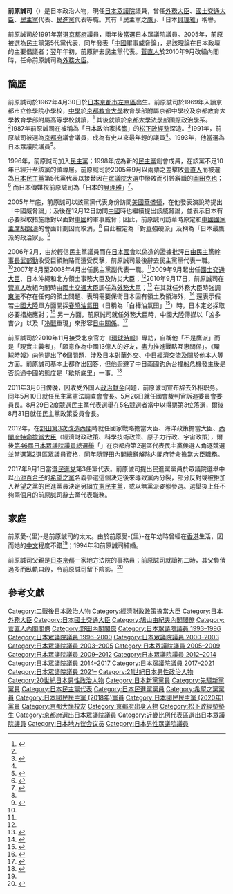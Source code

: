 {{noteTA
|1=zh-cn:布莱尔;zh-hk:貝理雅;zh-tw:布萊爾
}}
{{Infobox_Officeholder
| name = 前原誠司
| image = Minister Maehara Seiji.jpg
| office = {{JPN}}第18任[[內閣府特命擔當大臣（經濟財政政策擔當）|內閣府特命擔當大臣<br />（經濟財政政策）]]
| term_start = 2012年10月1日
| term_end = 2012年12月26日
| primeminister=[[野田佳彦|野田佳彦]]
| predecessor ={{link-ja|古川元久|古川元久}}
| successor = [[甘利明|甘利明]]
| office1 = {{JPN}}第20任{{link-ja|內閣府特命擔當大臣（科學技術政策擔當）|内閣府特命担当大臣（科学技術政策担当）|內閣府特命擔當大臣<br>（科技政策）}}<br/>第2任{{link-ja|內閣府特命擔當大臣（宇宙政策擔當）|内閣府特命担当大臣（宇宙政策担当）|內閣府特命擔當大臣（宇宙政策）}}
| term_start1 = 2012年10月1日
| term_end1 = 2012年12月26日
| primeminister1=[[野田佳彦|野田佳彦]]
| predecessor1 ={{link-ja|古川元久|古川元久}}
| successor1 = [[山本一太|山本一太]]
| office2= {{JPN}}第9任{{link-ja|國家戰略擔當大臣|国家戦略担当大臣}}
| term_start2= 2012年10月1日
| term_end2= 2012年12月26日
| primeminister2= [[野田佳彦|野田佳彦]]
| predecessor2= {{link-ja|古川元久|古川元久}}
| successor2 = 職位廢除
| office3 = {{JPN}}第2任[[內閣府特命擔當大臣（原子能行政擔當）|內閣府特命擔當大臣<br>（原子能行政）]]
| term_start3 = 2012年10月1日
| term_end3 = 2012年12月26日
| primeminister3=[[野田佳彦|野田佳彦]]
| predecessor3 =[[細野豪志|細野豪志]]
| successor3 = 職位廢除
| office4 = {{JPN}}第145任[[外務大臣_(日本)|外務大臣]]
| term_start4 = 2010年9月17日
| term_end4 = 2011年3月6日
| primeminister4=[[菅直人|菅直人]]
| predecessor4 =[[岡田克也|岡田克也]] 
| successor4 = [[枝野幸男|枝野幸男]]（代）
| office5 = {{JPN}}第12、13任[[國土交通大臣|國土交通大臣]]
| term_start5 = 2009年9月16日
| term_end5 = 2010年9月17日
| primeminister5=[[鳩山由紀夫|鳩山由紀夫]]<br/>[[菅直人|菅直人]]
| predecessor5 = {{link-ja|金子一義|金子一義}}
| successor5 = [[馬淵澄夫|馬淵澄夫]]
| office6 = {{JPN}}第14、15任[[內閣府特命擔當大臣（沖繩及北方對策擔當）|內閣府特命擔當大臣<br>（沖繩北方對策）]]
| term_start6 = 2009年9月16日
| term_end6 = 2010年9月17日
| primeminister6=[[鳩山由紀夫|鳩山由紀夫]]<br/>[[菅直人|菅直人]]
| predecessor6 = [[林幹雄|林幹雄]]
| successor6 = [[馬淵澄夫|馬淵澄夫]]
| office7 = {{JPN}}第15任{{link-ja|內閣府特命擔當大臣（防災擔當）|内閣府特命担当大臣（防災担当）|內閣府特命擔當大臣（防災）}}
| term_start7 = 2009年9月16日
| term_end7 = 2010年1月12日
| primeminister7=[[鳩山由紀夫|鳩山由紀夫]]
| predecessor7 = [[林幹雄|林幹雄]]
| successor7 = {{link-ja|中井洽|中井洽}}
| office8 = 第3任[[民進黨_(日本)|民進黨]]代表
| term_start8 = 2017年9月1日
| term_end8 = 2017年10月30日
| predecessor8 = [[蓮舫|蓮舫]]
| successor8 = [[大塚耕平|大塚耕平]]
| office9 = 第5任[[民主黨_(1998年)|民主黨]]代表
| term_start9 = 2005年
| term_end9 = 2006年
| predecessor9 = [[岡田克也|岡田克也]]
| successor9 = [[小澤一郎|小澤一郎]]
| office10        = {{JPN}}[[眾議院_(日本)|眾議院]]議員
| term_start10    = 1993年7月18日
| term_end10     = 
|predecessor10   ={{link-ja|奥田幹生|奥田幹生}}
|successor10     =
|constituency10  = {{Plainlist|
* {{link-ja|京都府第1區 (中選舉區)|京都府第1区 (中選挙区)|京都府第1區}}（1993-1996）
* [[比例近畿區|比例近畿區]]（1996-2000）
* [[京都府第2區|京都府第2區]]（2000年至今）}}
| office11        = {{flagicon|Kyoto}}[[京都府|京都府]]議會議員
| term_start11    = 1991年
| term_end11     = 1993年
|constituency11  = [[左京区|左京区]]選區
| spouse = 前原愛里
| birth_date = {{birth date and age|1962|4|30}}
| birth_place = {{JPN}}[[京都府|京都府]][[京都市|京都市]][[左京區|左京區]]
| party = （[[日本新党|日本新党]]→）<br>（民主之風→）<br>（[[先驅新党|先驅新党]]→）<br>（[[民主党_(日本1996年)|旧民主党]]→）<br>（[[民主党_(1998年)|民主党]]→）<br>（[[民進党_(日本)|民進党]]→）<br>（[[無黨籍|無黨籍]]→）<br>（[[希望之黨|希望之黨]]→）<br>（[[国民民主党_(日本2018年)|国民民主党]]→）<br/>[[國民民主黨_(日本2020年)|国民民主党]]
| alma_mater = [[京都大學|京都大學]]法学部
| religion =
| website  = [https://web.archive.org/web/20090402100939/http://www.maehara21.com/index.php 官方網站]
}}
{{japanese
|japanese=前原 誠司
|kana=まえはら せいじ
|romaji=Maehara Seiji}}

'''前原誠司'''（{{bd|1962年|4月30日|catIdx=Maehara Seiji}}）是日本政治人物，現任[[众议院_(日本)|日本眾議院]]議員，曾任[[外務大臣_(日本)|外務大臣]]、[[國土交通大臣|國土交通大臣]]、[[民主党_(日本1998年)|民主黨]]代表、[[民进党_(日本)|民進黨]]代表等職。其有「民主黨之[[鷹派|鷹]]」、「日本[[托尼·布莱尔|貝理雅]]」稱譽。

前原誠司於1991年當選[[京都府|京都府]]議員，兩年後當選日本眾議院議員。2005年，前原被選為民主黨第5代黨代表，同年發表「[[中國|中國]]軍事威脅論」，是該理論在日本政壇的主要倡議者；翌年年初，前原辭去民主黨代表。[[菅直人|菅直人]]於2010年9月改組內閣時，任命前原誠司為[[外務大臣_(日本)|外務大臣]]。

==簡歷==
前原誠司於1962年4月30日於[[日本|日本]][[京都市|京都市]][[左京區|左京區]]出生。前原誠司於1969年入讀京都市立修學院小學校，[[中學|中學]]於[[京都教育大學|京都教育大學]]教育學部附屬京都中學校及京都教育大學教育學部附屬高等學校就讀，<ref name="BIO">{{cite web|url=http://www.maehara21.com/profile/index.php|title=前原誠司プロフィール|accessdate=2010年9月23日|publisher=前原誠司官方網頁|archive-date=2020年10月31日|archive-url=https://web.archive.org/web/20201031072256/https://www.maehara21.com/profile/index.php|dead-url=no}}{{ja}}</ref> 其後就讀於[[京都大學|京都大學]][[法学院|法學部]][[國際關係學|國際政治學]]系。<ref name="LAN" />1987年前原誠司在被稱為「日本政治家搖籃」的[[松下政經塾|松下政經塾]]深造。<ref>{{cite news|title=前原誠司通外交有辯才|date=2010年9月18日|publisher=[[星島日報|星島日報]]}}{{zh-hant}}</ref>1991年，前原誠司被選為[[京都府|京都府]]議會議員，成為有史以來最年輕的議員<ref name="LAN" />。1993年，他當選為[[日本眾議院|日本眾議院]]議員<ref>{{cite news|title=外長是只“鷹” 財相口才佳|date=2010年9月18日|publisher=[[新民晚報|新民晚報]]}}{{zh-hant}}</ref>。

1996年，前原誠司加入[[民主黨_(1996年)|民主黨]]；1998年成為新的[[民主党_(日本1998年)|民主黨]]創會成員，在該黨不足10年已經升至該黨的領導層。前原誠司於2005年9月以兩票之差擊敗[[菅直人|菅直人]]而被選為[[民主党_(日本1998年)|日本民主黨]]第5代黨代表以接替因在[[第44屆日本眾議院議員總選舉|眾議院大選]]中慘敗而引咎辭職的[[岡田克也|岡田克也]]；<ref name="ER">{{cite news|title=前原誠司：“民主黨之鷹”執掌日本外交|date=2010年9月21日|publisher=[[21世紀經濟報道|21世紀經濟報道]]}}{{zh-hant}}</ref> 而日本傳媒視前原誠司為「日本的[[貝理雅|貝理雅]]」<ref>{{cite news|title=日新內閣 重用鷹派外相|date=2010年9月18日|publisher=[[台灣蘋果日報|台灣蘋果日報]]}}{{zh-hant}}</ref>。

2005年年底，前原誠司以該黨黨代表身份訪問[[美國|美國]][[华盛顿哥伦比亚特区|華盛頓]]，在他發表演說時提出「中國威脅論」；及後在12月12日訪問[[中國|中國]]時也繼續提出該威脅論，並表示日本有必要採取措施應對以面對[[中國|中國]]的軍事威脅；因此，前原誠司訪華時原定和[[中國國家主席|中國國家主席]][[胡錦濤|胡錦濤]]的會面計劃因而取消，<ref name="ER" /> 自此被定為「對[[中國|華]]強硬派」及稱為「日本最鷹派的政治家」。<ref>{{cite news|title=日本民主黨的現實包袱|date=2010年9月22日|publisher=[[大公報|大公報]]}}{{zh-hant}}</ref>

2006年2月，由於輕信民主黨議員而在[[日本國會|日本國會]]以偽造的證據批評[[自由民主黨幹事長|自由民主黨幹事長]][[武部勤|武部勤]]收受巨額賄賂而遭受反擊，前原誠司最後辭去民主黨黨代表一職。<ref name="ER" />2007年8月至2008年4月出任民主黨副代表一職。<ref name="BIO" />2009年9月起出任[[國土交通大臣|國土交通大臣]]、日本沖繩和北方領土事務大臣及防災大臣；<ref name="BIO" />2010年9月17日，前原誠司在[[菅直人|菅直人]]改組內閣時由[[國土交通大臣|國土交通大臣]]調任為[[外務大臣_(日本)|外務大臣]]；<ref>{{cite news|title=日新內閣換10新人前交通大臣接任外相|date=2010年9月18日|publisher=[[太陽報|太陽報]]}}{{zh-hant}}</ref> 在其就任外務大臣時強調[[東海|東海]]不存在任何的領土問題、表明需要保衛日本固有領土及領海外，<ref>{{cite news|title=日鳥根縣長：存在領土問題|date=2010年9月22日|publisher=[[明報|明報]]}}{{zh-hant}}</ref> 還表示假若[[中國大陸|中國大陸]]單方面開採[[春曉油氣田|春曉油氣田]]（日稱為「白樺油氣田」<ref>{{cite news|title=日威脅對抗開採春曉油田|date=2010年9月19日|publisher=[[太陽報|太陽報]]}}{{zh-hant}}</ref>）時，日本定必採取必要措施應對；<ref>{{cite news|title=新外長立場親美釣島糾紛更棘手|date=2010年9月18日|publisher=[[南洋商報|南洋商報]]}}{{zh-hant}}</ref> 另一方面，前原誠司就任外務大臣時，中國大陸傳媒以「凶多吉少」以及「[[冷戰|冷戰]]重現」來形容[[日中關係|日中關係]]。<ref name="TVB">{{cite news|title=《[[無綫電視晚間新聞|晚間新聞]]》|date=2010年9月22日|publisher=[[電視廣播有限公司|電視廣播有限公司]]}}{{zh-hant}}</ref>

前原誠司於2010年11月接受北京官方《[[环球时报|環球時報]]》專訪，自稱他「不是鷹派」而是「現實主義者」，「願意作為中國13億人的好友，盡力推進戰略互惠關係」。《環球時報》向他提出了6個問題，涉及日本對華外交、中日經濟交流及關於他本人等方面。前原誠司基本上都作出回答，但他迴避了中日兩國釣魚台撞船危機發生後是否說過中國的態度是「歇斯底里」一事。<ref>{{cite news|title=日本外相：我不是鷹派|date=2010年11月22日|publisher=[[蘋果日報|蘋果日報]]}}{{zh-hant}}</ref>

2011年3月6日傍晚，因收受外国人[[政治献金|政治献金]]问题，前原诚司宣布辞去外相职务。同年5月10日就任民主黨憲法調查會會長。5月26日就任國會裁判官訴追委員會委員長。8月29日2度競選民主黨代表選舉在5名競選者當中以得票第3位落選，爾後8月31日就任民主黨政策委員會長。

2012年，在[[野田內閣_(第3次改造)|野田第3次改造內閣]]時就任國家戰略擔當大臣、海洋政策擔當大臣、[[內閣府特命擔當大臣|內閣府特命擔當大臣]]（經濟財政政策、科學技術政策、原子力行政、宇宙政策），爾後[[第46屆日本眾議院議員總選舉|第46屆日本眾議院議員總選舉]]「」在京都府第2選區代表民主黨候選人角逐競選並當選第2選區眾議員資格，同年隨野田內閣總辭解除内閣府特命擔當大臣職務。

2017年9月1日當選[[民进党_(日本)|民進党]]第3任黨代表。前原诚司提出民進黨黨員於眾議院選舉中以[[小池百合子|小池百合子]]的[[希望之党|希望之黨]]名義參選這個決定後來導致黨內分裂，部分反對或被拒加入希望之黨的民進黨員決定另組[[立憲民主黨_(日本2017年)|立憲民主黨]]，或以無黨派姿態參選。選舉後上任不夠兩個月的前原誠司辭去黨代表職務。

==家庭==
前原愛-{里}-是前原誠司的太太。由於前原愛-{里}-在年幼時曾經在[[香港|香港]]生活，因而她的[[中文|中文]]程度不錯<ref name="TVB" />；1994年和前原誠司結婚。

前原誠司父親是[[日本|日本]][[京都|京都]]一家地方法院的事務員；前原誠司就讀初二時，其父負債過多而臥軌自殺，令前原誠司留下陰影。<ref name="LAN">{{cite news|title=日本新任“鷹派”外相曾公開叫囂“中國威脅論”|date=2010年9月20日|publisher=[[蘭州晨報|蘭州晨報]]}}{{zh-hant}}</ref>
==參考文獻==
<div class="references-small">
<references></references>
</div>

{{start box}}
{{s-off}}
{{succession box 
| title  = {{Flagicon|JPN}} [[外務大臣_(日本)|外務大臣]]
| before = [[岡田克也|岡田克也]]
| years  = 第144代：2010年—2011年
| after  = [[枝野幸男|枝野幸男]]<br /><span style="font-size:smaller;">（臨時代理）</span>
}}
{{succession box 
| title  = {{Flagicon|JPN}} [[國土交通大臣|國土交通大臣]]
| before = [[金子一義|金子一義]]
| years  = 第12、13代：2009年—2010年
| after  = [[馬淵澄夫|馬淵澄夫]]
}}
{{succession box 
| title  = {{Flagicon|JPN}} [[沖繩和北方領土事務大臣|沖繩和北方領土事務大臣]]
| before = [[林幹雄|林幹雄]]
| years  = 2009年—2010年
| after  = [[馬淵澄夫|馬淵澄夫]]
}}
{{succession box 
| title  = {{Flagicon|JPN}} [[防災大臣|防災大臣]]
| before = [[林幹雄|林幹雄]]
| years  = 2009年—2010年
| after  = [[中井洽|中井洽]]
}}
{{s-ppo}}
{{succession box 
| title  = [[民主党_(日本)|日本民主黨]]代表
| before = [[岡田克也|岡田克也]]
| years  = 第5代：2005年—2006年
| after  = [[小澤一郎|小澤一郎]]
}}
{{succession box
| title = [[民主黨執行部|民主黨政策調査會長]]
| before = [[玄葉光一郎|玄葉光一郎]]
| years = 第11代：2011年—
| after = 現任
}}
{{succession box 
| title  = [[民進党_(日本)|民進黨]]代表
| before = [[蓮舫|蓮舫]]
| years  = 第3代：2017年
| after  = [[大塚耕平|大塚耕平]]
}}

{{end box}}

{{Commonscat|Seiji Maehara}}

{{經濟財政政策擔當大臣}}
{{外務大臣}}
{{國土交通大臣}}
{{鳩山由紀夫內閣}}
{{菅直人內閣}}
{{野田內閣}}
{{日本民主黨}}

{{Authority control}}
{{DEFAULTSORT:Maehara Seiji}}
[[Category:二戰後日本政治人物|Category:二戰後日本政治人物]]
[[Category:經濟財政政策擔當大臣|Category:經濟財政政策擔當大臣]]
[[Category:日本外務大臣|Category:日本外務大臣]]
[[Category:日本國土交通大臣|Category:日本國土交通大臣]]
[[Category:鳩山由紀夫內閣閣僚|Category:鳩山由紀夫內閣閣僚]]
[[Category:菅直人內閣閣僚|Category:菅直人內閣閣僚]]
[[Category:野田內閣閣僚|Category:野田內閣閣僚]]
[[Category:日本眾議院議員_1993–1996|Category:日本眾議院議員 1993–1996]]
[[Category:日本眾議院議員_1996–2000|Category:日本眾議院議員 1996–2000]]
[[Category:日本眾議院議員_2000–2003|Category:日本眾議院議員 2000–2003]]
[[Category:日本眾議院議員_2003–2005|Category:日本眾議院議員 2003–2005]]
[[Category:日本眾議院議員_2005–2009|Category:日本眾議院議員 2005–2009]]
[[Category:日本眾議院議員_2009–2012|Category:日本眾議院議員 2009–2012]]
[[Category:日本眾議院議員_2012–2014|Category:日本眾議院議員 2012–2014]]
[[Category:日本眾議院議員_2014–2017|Category:日本眾議院議員 2014–2017]]
[[Category:日本眾議院議員_2017–2021|Category:日本眾議院議員 2017–2021]]
[[Category:日本眾議院議員_2021–|Category:日本眾議院議員 2021–]]
[[Category:21世紀日本男性政治人物|Category:21世紀日本男性政治人物]]
[[Category:20世紀日本男性政治人物|Category:20世紀日本男性政治人物]]
[[Category:日本新黨黨員|Category:日本新黨黨員]]
[[Category:先驅新黨黨員|Category:先驅新黨黨員]]
[[Category:日本民主黨代表|Category:日本民主黨代表]]
[[Category:日本民進黨黨員|Category:日本民進黨黨員]]
[[Category:希望之黨黨員|Category:希望之黨黨員]]
[[Category:日本國民民主黨_(2018年)黨員|Category:日本國民民主黨 (2018年)黨員]]
[[Category:日本國民民主黨_(2020年)黨員|Category:日本國民民主黨 (2020年)黨員]]
[[Category:京都大學校友|Category:京都大學校友]]
[[Category:京都府出身人物|Category:京都府出身人物]]
[[Category:松下政經塾塾生|Category:松下政經塾塾生]]
[[Category:京都府選出日本眾議院議員|Category:京都府選出日本眾議院議員]]
[[Category:近畿比例代表區選出日本眾議院議員|Category:近畿比例代表區選出日本眾議院議員]]
[[Category:日本地方议会议员|Category:日本地方议会议员]]
[[Category:日本男性眾議院議員|Category:日本男性眾議院議員]]